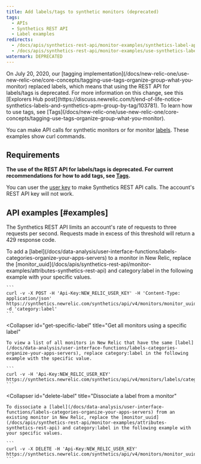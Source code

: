 ```yaml
---
title: Add labels/tags to synthetic monitors (deprecated)
tags:
  - APIs
  - Synthetics REST API
  - Label examples
redirects:
  - /docs/apis/synthetics-rest-api/monitor-examples/synthetics-label-apis
  - /docs/apis/synthetics-rest-api/monitor-examples/use-synthetics-label-apis
watermark: DEPRECATED
---
```


<Callout variant="important">
  On July 20, 2020, our [tagging implementation](/docs/new-relic-one/use-new-relic-one/core-concepts/tagging-use-tags-organize-group-what-you-monitor) replaced labels, which means that using the REST API for labels/tags is deprecated. For more information on this change, see this [Explorers Hub post](https://discuss.newrelic.com/t/end-of-life-notice-synthetics-labels-and-synthetics-apm-group-by-tag/103781). To learn how to use tags, see [Tags](/docs/new-relic-one/use-new-relic-one/core-concepts/tagging-use-tags-organize-group-what-you-monitor).
</Callout>

You can make API calls for synthetic monitors or for monitor [labels](/docs/data-analysis/user-interface-functions/labels-categories-organize-your-apps-servers). These examples show curl commands.

## Requirements

**The use of the REST API for labels/tags is deprecated. For current recommendations for how to add tags, see [Tags](/docs/new-relic-one/use-new-relic-one/core-concepts/tagging-use-tags-organize-group-what-you-monitor).**

You can user the [user key](/docs/apis/get-started/intro-apis/types-new-relic-api-keys#user-api-key) to make Synthetics REST API calls. The account's REST API key will not work.

## API examples [#examples]

The Synthetics REST API limits an account's rate of requests to three requests per second. Requests made in excess of this threshold will return a 429 response code.

<CollapserGroup>
  <Collapser
    id="add-label-monitor"
    title="Add a label to a monitor"
  >
    To add a [label](/docs/data-analysis/user-interface-functions/labels-categories-organize-your-apps-servers) to a monitor in New Relic, replace the [monitor_uuid](/docs/apis/synthetics-rest-api/monitor-examples/attributes-synthetics-rest-api) and category:label in the following example with your specific values.

    ```
    curl -v -X POST -H 'Api-Key:NEW_RELIC_USER_KEY' -H 'Content-Type: application/json'  https://synthetics.newrelic.com/synthetics/api/v4/monitors/monitor_uuid/labels -d 'category:label'
    ```
  </Collapser>

  <Collapser
    id="get-specific-label"
    title="Get all monitors using a specific label"
  >
    To view a list of all monitors in New Relic that have the same [label](/docs/data-analysis/user-interface-functions/labels-categories-organize-your-apps-servers), replace category:label in the following example with the specific value.

    ```
    curl -v -H 'Api-Key:NEW_RELIC_USER_KEY' https://synthetics.newrelic.com/synthetics/api/v4/monitors/labels/category:label
    ```
  </Collapser>

  <Collapser
    id="delete-label"
    title="Dissociate a label from a monitor"
  >
    To dissociate a [label](/docs/data-analysis/user-interface-functions/labels-categories-organize-your-apps-servers) from an existing monitor in New Relic, replace the [monitor_uuid](/docs/apis/synthetics-rest-api/monitor-examples/attributes-synthetics-rest-api) and category:label in the following example with your specific values.

    ```
    curl -v -X DELETE -H 'Api-Key:NEW_RELIC_USER_KEY' https://synthetics.newrelic.com/synthetics/api/v4/monitors/monitor_uuid/labels/category:label
    ```
  </Collapser>
</CollapserGroup>
